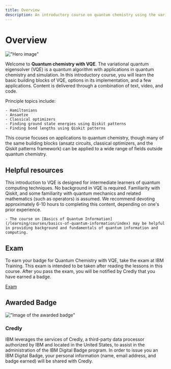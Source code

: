 ```yaml
---
title: Overview
description: An introductory course on quantum chemistry using the variational quantum eigensolver.
---
```


# Overview

!["Hero image"](/learning/images/courses/quantum-chem-with-vqe/hero.svg)

Welcome to **Quantum chemistry with VQE**. The variational quantum eigensolver (VQE) is a quantum algorithm with applications in quantum chemistry and simulation. In this introductory course, you will learn the basic building blocks of VQE, options in its implementation, and a few applications. Content is delivered through a combination of text, video, and code.

Principle topics include:

    - Hamiltonians
    - Ansaetze
    - Classical optimizers
    - Finding ground state energies using Qiskit patterns
    - Finding bond lengths using Qiskit patterns

This course focuses on applications to quantum chemistry, though many of the same building blocks (ansatz circuits, classical optimizers, and the Qiskit patterns framework) can be applied to a wide range of fields outside quantum chemistry.

## Helpful resources

This introduction to VQE is designed for intermediate learners of quantum computing techniques. No background in VQE is required. Familiarity with Qiskit, and some familiarity with quantum mechanics and related mathematics (such as operators) is assumed. We recommend devoting approximately 6-10 hours to completing this content, depending on one's prior experience.

    - The course on [Basics of Quantum Information](/learning/courses/basics-of-quantum-information/index) may be helpful in providing background and fundamentals of quantum information and computing.

## Exam

To earn your badge for Quantum Chemistry with VQE, take the exam at IBM Training. This exam is intended to be taken after reading the lessons in this course. After you pass the exam, you will be notified by Credly that you have earned a badge.

[Exam](/learning/courses/quantum-chem-with-vqe/exam)

## Awarded Badge

!["Image of the awarded badge"](/learning/images/courses/quantum-chem-with-vqe/badge.avif)

### Credly

IBM leverages the services of Credly, a third-party data processor authorized by IBM and located in the United States, to assist in the administration of the IBM Digital Badge program. In order to issue you an IBM Digital Badge, your personal information (name, email address, and badge earned) will be shared with Credly.
